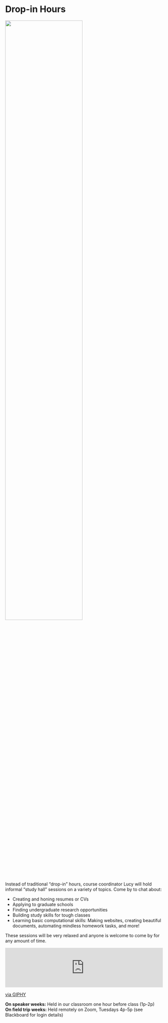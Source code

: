 # Drop-in Hours

![](images/study-hall.png){width="70%"}

Instead of traditional "drop-in" hours, course coordinator Lucy will hold informal "study hall" sessions on a variety of topics. Come by to chat about:

+ Creating and honing resumes or CVs
+ Applying to graduate schools
+ Finding undergraduate research opportunities
+ Building study skills for tough classes
+ Learning basic computational skills: Making websites, creating beautiful documents, automating mindless homework tasks, and more!

These sessions will be very relaxed and anyone is welcome to come by for any amount of time. 

<div style="width:100%;height:0;padding-bottom:25%;position:relative;"><iframe src="https://giphy.com/embed/pUeXcg80cO8I8" width="100%" height="100%" style="position:absolute" frameBorder="0" class="giphy-embed" allowFullScreen></iframe></div><p><a href="https://giphy.com/gifs/michael-jackson-comments-popcorn-pUeXcg80cO8I8">via GIPHY</a></p>

**On speaker weeks:** Held in our classroom one hour before class (1p-2p)  
**On field trip weeks:** Held remotely on Zoom, Tuesdays 4p-5p (see Blackboard for login details)